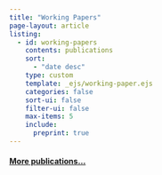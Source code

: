 ```yaml
---
title: "Working Papers"
page-layout: article
listing:
  - id: working-papers
    contents: publications
    sort: 
      - "date desc"
    type: custom
    template: _ejs/working-paper.ejs
    categories: false
    sort-ui: false
    filter-ui: false
    max-items: 5
    include:
      preprint: true
---
```


:::::{#working-papers}
:::::

#### [More publications...](/publication/)
